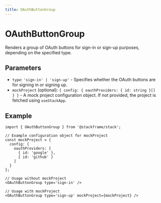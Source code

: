```yaml
---
title: OAuthButtonGroup
---
```


# OAuthButtonGroup

Renders a group of OAuth buttons for sign-in or sign-up purposes, depending on the specified type.

## Parameters

- `type`: `'sign-in' | 'sign-up'` - Specifies whether the OAuth buttons are for signing in or signing up.
- `mockProject` (optional): `{ config: { oauthProviders: { id: string }[] } }` - A mock project configuration object. If not provided, the project is fetched using `useStackApp`.

## Example

```tsx
import { OAuthButtonGroup } from '@stackframe/stack';

// Example configuration object for mockProject
const mockProject = {
  config: {
    oauthProviders: [
      { id: 'google' },
      { id: 'github' }
    ]
  }
};

// Usage without mockProject
<OAuthButtonGroup type='sign-in' />

// Usage with mockProject
<OAuthButtonGroup type='sign-up' mockProject={mockProject} />
```
